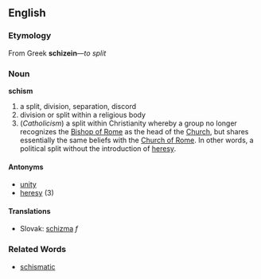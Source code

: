 == English ==
=== Etymology ===
From Greek '''schizein'''&mdash;''to split''
=== Noun ===
'''schism'''
# a split, division, separation, discord
# division or split within a religious body
# (''Catholicism'') a split within Christianity whereby a group no longer recognizes the [[Bishop of Rome]] as the head of the [[Church]], but shares essentially the same beliefs with the [[Church of Rome]]. In other words, a political split without the introduction of [[heresy]].
==== Antonyms ====
* [[unity]]
* [[heresy]] (3)
==== Translations ====
*Slovak: [[schizma]] ''f''
=== Related Words ===
* [[schismatic]]